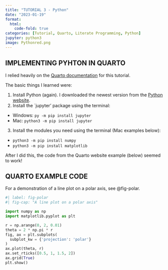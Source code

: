 ```yaml
---
title: "TUTORIAL 3 - Python"
date: "2023-01-19"
format:
  html:
    code-fold: true
categories: [Tutorial, Quarto, Literate Programming, Python]
jupyter: python3
image: Pythonred.png
---
```


## IMPLEMENTING PYHTON IN QUARTO

I relied heavily on the [Quarto documentation](https://quarto.org/docs/computations/python.html) for this tutorial.

The basic things I learned were:

1. Install Python (again).  I downloaded the newest version from the [Python website](https://www.python.org/downloads/).
2. Install the `jupyter' package using the terminal:
  - Windows:  `py -m pip install jupyter`
  - Mac:  `python3 -m pip install jupyter`
3. Install the modules you need using the terminal (Mac examples below):
  - `python3 -m pip install numpy`
  - `python3 -m pip install matplotlib`
  
After I did this, the code from the Quarto website example (below) seemed to work!

## QUARTO EXAMPLE CODE

For a demonstration of a line plot on a polar axis, see @fig-polar.

```python
#| label: fig-polar
#| fig-cap: "A line plot on a polar axis"

import numpy as np
import matplotlib.pyplot as plt

r = np.arange(0, 2, 0.01)
theta = 2 * np.pi * r
fig, ax = plt.subplots(
  subplot_kw = {'projection': 'polar'} 
)
ax.plot(theta, r)
ax.set_rticks([0.5, 1, 1.5, 2])
ax.grid(True)
plt.show()
```

